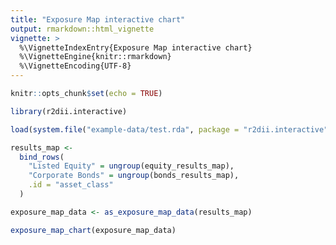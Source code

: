 ```yaml
---
title: "Exposure Map interactive chart"
output: rmarkdown::html_vignette
vignette: >
  %\VignetteIndexEntry{Exposure Map interactive chart}
  %\VignetteEngine{knitr::rmarkdown}
  %\VignetteEncoding{UTF-8}
---
```


```r
knitr::opts_chunk$set(echo = TRUE)
```

```r
library(r2dii.interactive)

load(system.file("example-data/test.rda", package = "r2dii.interactive"))

results_map <-
  bind_rows(
    "Listed Equity" = ungroup(equity_results_map),
    "Corporate Bonds" = ungroup(bonds_results_map),
    .id = "asset_class"
  )

exposure_map_data <- as_exposure_map_data(results_map)

exposure_map_chart(exposure_map_data)
```
